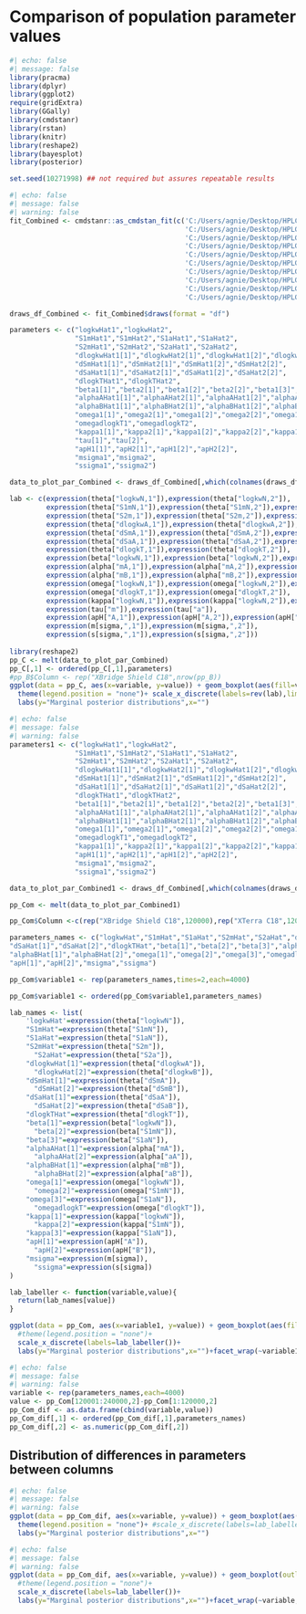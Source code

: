 # Comparison of population parameter values

```r
#| echo: false
#| message: false
library(pracma)
library(dplyr)
library(ggplot2)
require(gridExtra)
library(GGally)
library(cmdstanr)
library(rstan)
library(knitr)
library(reshape2)
library(bayesplot)
library(posterior)

set.seed(10271998) ## not required but assures repeatable results
```


```r
#| echo: false
#| message: false
#| warning: false
fit_Combined <- cmdstanr::as_cmdstan_fit(c('C:/Users/agnie/Desktop/HPLC_2022/1_25_09_combined/01_04_10/TASK_1/output_1.csv',
                                           'C:/Users/agnie/Desktop/HPLC_2022/1_25_09_combined/01_04_10/TASK_1/output_2.csv',
                                           'C:/Users/agnie/Desktop/HPLC_2022/1_25_09_combined/01_04_10/TASK_1/output_3.csv',
                                           'C:/Users/agnie/Desktop/HPLC_2022/1_25_09_combined/01_04_10/TASK_1/output_4.csv',
                                           'C:/Users/agnie/Desktop/HPLC_2022/1_25_09_combined/01_04_10/TASK_1/output_5.csv',
                                           'C:/Users/agnie/Desktop/HPLC_2022/1_25_09_combined/01_04_10/TASK_1/output_6.csv',
                                           'C:/Users/agnie/Desktop/HPLC_2022/1_25_09_combined/01_04_10/TASK_1/output_7.csv',
                                           'C:/Users/agnie/Desktop/HPLC_2022/1_25_09_combined/01_04_10/TASK_1/output_8.csv',
                                           'C:/Users/agnie/Desktop/HPLC_2022/1_25_09_combined/01_04_10/TASK_1/output_9.csv',
                                           'C:/Users/agnie/Desktop/HPLC_2022/1_25_09_combined/01_04_10/TASK_1/output_10.csv'))

draws_df_Combined <- fit_Combined$draws(format = "df")

parameters <- c("logkwHat1","logkwHat2",
                "S1mHat1","S1mHat2","S1aHat1","S1aHat2",
                "S2mHat1","S2mHat2","S2aHat1","S2aHat2",
                "dlogkwHat1[1]","dlogkwHat2[1]","dlogkwHat1[2]","dlogkwHat2[2]",
                "dSmHat1[1]","dSmHat2[1]","dSmHat1[2]","dSmHat2[2]",
                "dSaHat1[1]","dSaHat2[1]","dSaHat1[2]","dSaHat2[2]",
                "dlogkTHat1","dlogkTHat2",
                "beta1[1]","beta2[1]","beta1[2]","beta2[2]","beta1[3]","beta2[3]",
                "alphaAHat1[1]","alphaAHat2[1]","alphaAHat1[2]","alphaAHat2[2]",
                "alphaBHat1[1]","alphaBHat2[1]","alphaBHat1[2]","alphaBHat2[2]",
                "omega1[1]","omega2[1]","omega1[2]","omega2[2]","omega1[3]","omega2[3]",
                "omegadlogkT1","omegadlogkT2",
                "kappa1[1]","kappa2[1]","kappa1[2]","kappa2[2]","kappa1[3]","kappa2[3]",
                "tau[1]","tau[2]",
                "apH1[1]","apH2[1]","apH1[2]","apH2[2]",
                "msigma1","msigma2",
                "ssigma1","ssigma2")

data_to_plot_par_Combined <- draws_df_Combined[,which(colnames(draws_df_Combined) %in% parameters)]

lab <- c(expression(theta["logkwN,1"]),expression(theta["logkwN,2"]),
         expression(theta["S1mN,1"]),expression(theta["S1mN,2"]),expression(theta["S1aN,1"]),expression(theta["S1aN,2"]),
         expression(theta["S2m,1"]),expression(theta["S2m,2"]),expression(theta["S2a,1"]),expression(theta["S2a,2"]),
         expression(theta["dlogkwA,1"]),expression(theta["dlogkwA,2"]),expression(theta["dlogkwB,1"]),expression(theta["dlogkwB,2"]),
         expression(theta["dSmA,1"]),expression(theta["dSmA,2"]),expression(theta["dSmB,1"]),expression(theta["dSmB,2"]),
         expression(theta["dSaA,1"]),expression(theta["dSaA,2"]),expression(theta["dSaB,1"]),expression(theta["dSaB,2"]),
         expression(theta["dlogkT,1"]),expression(theta["dlogkT,2"]),
         expression(beta["logkwN,1"]),expression(beta["logkwN,2"]),expression(beta["S1mN,1"]),expression(beta["S1mN,2"]),expression(beta["S1aN,1"]),expression(beta["S1aN,2"]),
         expression(alpha["mA,1"]),expression(alpha["mA,2"]),expression(alpha["aA,1"]),expression(alpha["aA,2"]),
         expression(alpha["mB,1"]),expression(alpha["mB,2"]),expression(alpha["aB,1"]),expression(alpha["aB,2"]),
         expression(omega["logkwN,1"]),expression(omega["logkwN,2"]),expression(omega["S1mN,1"]),expression(omega["logkwN,2"]),expression(omega["S1aN,1"]),expression(omega["S1aN,2"]),
         expression(omega["dlogkT,1"]),expression(omega["dlogkT,2"]),
         expression(kappa["logkwN,1"]),expression(kappa["logkwN,2"]),expression(kappa["S1mN,1"]),expression(kappa["logkwN,2"]),expression(kappa["S1aN,1"]),expression(kappa["S1aN,2"]),
         expression(tau["m"]),expression(tau["a"]),
         expression(apH["A,1"]),expression(apH["A,2"]),expression(apH["B,1"]),expression(apH["B,2"]),
         expression(m[sigma,",1"]),expression(m[sigma,",2"]),
         expression(s[sigma,",1"]),expression(s[sigma,",2"]))
 
library(reshape2)
pp_C <- melt(data_to_plot_par_Combined)
pp_C[,1] <- ordered(pp_C[,1],parameters) 
#pp_B$Column <- rep("XBridge Shield C18",nrow(pp_B))
ggplot(data = pp_C, aes(x=variable, y=value)) + geom_boxplot(aes(fill=variable),outlier.shape=NA)+ coord_flip()+
  theme(legend.position = "none")+ scale_x_discrete(labels=rev(lab),limits=rev)+
  labs(y="Marginal posterior distributions",x="")
```

```r
#| echo: false
#| message: false
#| warning: false
parameters1 <- c("logkwHat1","logkwHat2",
                "S1mHat1","S1mHat2","S1aHat1","S1aHat2",
                "S2mHat1","S2mHat2","S2aHat1","S2aHat2",
                "dlogkwHat1[1]","dlogkwHat2[1]","dlogkwHat1[2]","dlogkwHat2[2]",
                "dSmHat1[1]","dSmHat2[1]","dSmHat1[2]","dSmHat2[2]",
                "dSaHat1[1]","dSaHat2[1]","dSaHat1[2]","dSaHat2[2]",
                "dlogkTHat1","dlogkTHat2",
                "beta1[1]","beta2[1]","beta1[2]","beta2[2]","beta1[3]","beta2[3]",
                "alphaAHat1[1]","alphaAHat2[1]","alphaAHat1[2]","alphaAHat2[2]",
                "alphaBHat1[1]","alphaBHat2[1]","alphaBHat1[2]","alphaBHat2[2]",
                "omega1[1]","omega2[1]","omega1[2]","omega2[2]","omega1[3]","omega2[3]",
                "omegadlogkT1","omegadlogkT2",
                "kappa1[1]","kappa2[1]","kappa1[2]","kappa2[2]","kappa1[3]","kappa2[3]",
                "apH1[1]","apH2[1]","apH1[2]","apH2[2]",
                "msigma1","msigma2",
                "ssigma1","ssigma2")

data_to_plot_par_Combined1 <- draws_df_Combined[,which(colnames(draws_df_Combined) %in% parameters1)]

pp_Com <- melt(data_to_plot_par_Combined1)

pp_Com$Column <-c(rep("XBridge Shield C18",120000),rep("XTerra C18",120000))

parameters_names <- c("logkwHat","S1mHat","S1aHat","S2mHat","S2aHat","dlogkwHat[1]","dlogkwHat[2]","dSmHat[1]","dSmHat[2]",
"dSaHat[1]","dSaHat[2]","dlogkTHat","beta[1]","beta[2]","beta[3]","alphaAHat[1]","alphaAHat[2]",
"alphaBHat[1]","alphaBHat[2]","omega[1]","omega[2]","omega[3]","omegadlogkT","kappa[1]","kappa[2]","kappa[3]",
"apH[1]","apH[2]","msigma","ssigma")

pp_Com$variable1 <- rep(parameters_names,times=2,each=4000)

pp_Com$variable1 <- ordered(pp_Com$variable1,parameters_names) 

lab_names <- list(
  	'logkwHat'=expression(theta["logkwN"]),
  	"S1mHat"=expression(theta["S1mN"]),
  	"S1aHat"=expression(theta["S1aN"]),
    "S2mHat"=expression(theta["S2m"]),
	  "S2aHat"=expression(theta["S2a"]),
    "dlogkwHat[1]"=expression(theta["dlogkwA"]),
	  "dlogkwHat[2]"=expression(theta["dlogkwB"]),
    "dSmHat[1]"=expression(theta["dSmA"]),
	  "dSmHat[2]"=expression(theta["dSmB"]),
    "dSaHat[1]"=expression(theta["dSaA"]),
	  "dSaHat[2]"=expression(theta["dSaB"]),
    "dlogkTHat"=expression(theta["dlogkT"]),
    "beta[1]"=expression(beta["logkwN"]),
	  "beta[2]"=expression(beta["S1mN"]),
    "beta[3]"=expression(beta["S1aN"]),
    "alphaAHat[1]"=expression(alpha["mA"]),
	  "alphaAHat[2]"=expression(alpha["aA"]),
    "alphaBHat[1]"=expression(alpha["mB"]),
	  "alphaBHat[2]"=expression(alpha["aB"]),
    "omega[1]"=expression(omega["logkwN"]),
	  "omega[2]"=expression(omega["S1mN"]),
    "omega[3]"=expression(omega["S1aN"]),
	  "omegadlogkT"=expression(omega["dlogkT"]),
    "kappa[1]"=expression(kappa["logkwN"]),
	  "kappa[2]"=expression(kappa["S1mN"]),
    "kappa[3]"=expression(kappa["S1aN"]),
    "apH[1]"=expression(apH["A"]),
	  "apH[2]"=expression(apH["B"]),
    "msigma"=expression(m[sigma]),
	  "ssigma"=expression(s[sigma])
)

lab_labeller <- function(variable,value){
  return(lab_names[value])
}

ggplot(data = pp_Com, aes(x=variable1, y=value)) + geom_boxplot(aes(fill=Column),outlier.shape=NA)+ coord_flip()+
  #theme(legend.position = "none")+ 
  scale_x_discrete(labels=lab_labeller())+
  labs(y="Marginal posterior distributions",x="")+facet_wrap(~variable1, labeller=lab_labeller,scales = "free", nrow = 15)
```

```r
#| echo: false
#| message: false
#| warning: false
variable <- rep(parameters_names,each=4000)
value <- pp_Com[120001:240000,2]-pp_Com[1:120000,2]
pp_Com_dif <- as.data.frame(cbind(variable,value))
pp_Com_dif[,1] <- ordered(pp_Com_dif[,1],parameters_names) 
pp_Com_dif[,2] <- as.numeric(pp_Com_dif[,2])
```
## Distribution of differences in parameters between columns 

```r
#| echo: false
#| message: false
#| warning: false
ggplot(data = pp_Com_dif, aes(x=variable, y=value)) + geom_boxplot(aes(fill=variable),outlier.shape=NA)+ coord_flip()+
  theme(legend.position = "none")+ #scale_x_discrete(labels=lab_labeller())+
  labs(y="Marginal posterior distributions",x="")
```

```r
#| echo: false
#| message: false
#| warning: false
ggplot(data = pp_Com_dif, aes(x=variable, y=value)) + geom_boxplot(outlier.shape=NA)+ coord_flip()+
  #theme(legend.position = "none")+ 
  scale_x_discrete(labels=lab_labeller())+
  labs(y="Marginal posterior distributions",x="")+facet_wrap(~variable, labeller=lab_labeller,scales = "free", nrow = 15)
```
